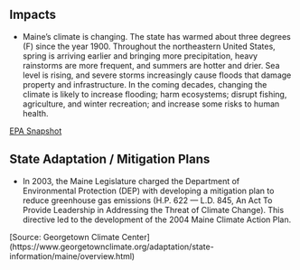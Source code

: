 ## Impacts

- Maine’s climate is changing. The state has warmed about three degrees (F) since the year 1900. Throughout the northeastern United States, spring is arriving earlier and bringing more precipitation, heavy rainstorms are more frequent, and summers are hotter and drier. Sea level is rising, and severe storms increasingly cause floods that damage property and infrastructure. In the coming decades, changing the climate is likely to increase flooding; harm ecosystems; disrupt fishing, agriculture, and winter recreation; and increase some risks to human health.
    
[EPA Snapshot](https://19january2017snapshot.epa.gov/sites/production/files/2016-09/documents/climate-change-me.pdf)

## State Adaptation / Mitigation Plans

- In 2003, the Maine Legislature charged the Department of Environmental Protection (DEP) with developing a mitigation plan to reduce greenhouse gas emissions (H.P. 622 — L.D. 845, An Act To Provide Leadership in Addressing the Threat of Climate Change). This directive led to the development of the 2004 Maine Climate Action Plan.

[Source: Georgetown Climate Center] (https://www.georgetownclimate.org/adaptation/state-information/maine/overview.html)